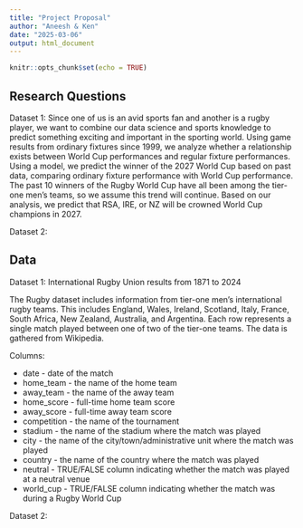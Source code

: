 ```yaml
---
title: "Project Proposal"
author: "Aneesh & Ken"
date: "2025-03-06"
output: html_document
---
```


```r
knitr::opts_chunk$set(echo = TRUE)
```

## Research Questions

Dataset 1: Since one of us is an avid sports fan and another is a rugby player, we want to combine our data science and sports knowledge to predict something exciting and important in the sporting world. Using game results from ordinary fixtures since 1999, we analyze whether a relationship exists between World Cup performances and regular fixture performances. Using a model, we predict the winner of the 2027 World Cup based on past data, comparing ordinary fixture performance with World Cup performance. The past 10 winners of the Rugby World Cup have all been among the tier-one men’s teams, so we assume this trend will continue. Based on our analysis, we predict that RSA, IRE, or NZ will be crowned World Cup champions in 2027. 


Dataset 2:

## Data

Dataset 1: International Rugby Union results from 1871 to 2024

The Rugby dataset includes information from tier-one men's international rugby teams. This includes England, Wales, Ireland, Scotland, Italy, France, South Africa, New Zealand, Australia, and Argentina. Each row represents a single match played between one of two of the tier-one teams. The data is gathered from Wikipedia.

Columns:

- date - date of the match
- home_team - the name of the home team
- away_team - the name of the away team
- home_score - full-time home team score
- away_score - full-time away team score
- competition - the name of the tournament
- stadium - the name of the stadium where the match was played
- city - the name of the city/town/administrative unit where the match was played
- country - the name of the country where the match was played
- neutral - TRUE/FALSE column indicating whether the match was played at a neutral venue
- world_cup - TRUE/FALSE column indicating whether the match was during a Rugby World Cup


Dataset 2: 


